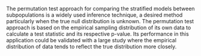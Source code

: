 The permutation test approach 
for comparing the stratified models between subpopulations 
is a widely used inference technique, 
a desired method particularly when the true null distribution is unknown. 
The permutation test approach is based on 
the empirical sampling distribution of its own data 
to calculate a test statistic and its respective p-value. 
Its performance in this application could be validated
with a large study where the empirical distribution of data 
tends to reflect the true distribution more closely.
